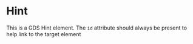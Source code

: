 
<Meta of={Stories} />

# Hint
This is a GDS Hint element. The `id` attribute should always be present to help link to the target element
<Canvas of={Stories.StandardHint}/>

